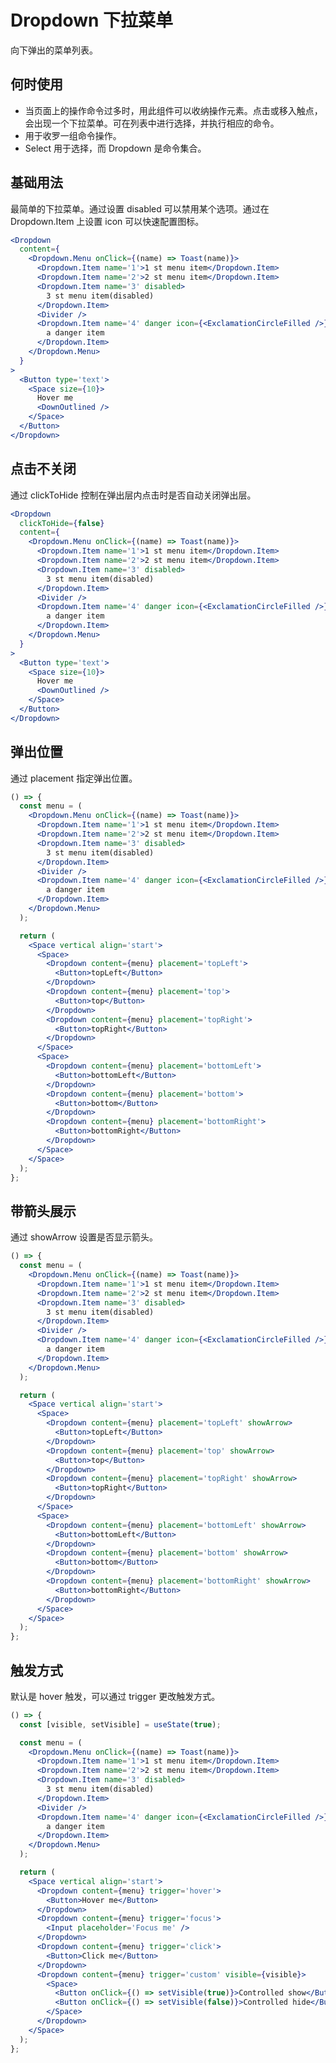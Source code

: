 # Dropdown 下拉菜单

向下弹出的菜单列表。

## 何时使用

- 当页面上的操作命令过多时，用此组件可以收纳操作元素。点击或移入触点，会出现一个下拉菜单。可在列表中进行选择，并执行相应的命令。
- 用于收罗一组命令操作。
- Select 用于选择，而 Dropdown 是命令集合。

## 基础用法

最简单的下拉菜单。通过设置 disabled 可以禁用某个选项。通过在 Dropdown.Item 上设置 icon 可以快速配置图标。

```jsx
<Dropdown
  content={
    <Dropdown.Menu onClick={(name) => Toast(name)}>
      <Dropdown.Item name='1'>1 st menu item</Dropdown.Item>
      <Dropdown.Item name='2'>2 st menu item</Dropdown.Item>
      <Dropdown.Item name='3' disabled>
        3 st menu item(disabled)
      </Dropdown.Item>
      <Divider />
      <Dropdown.Item name='4' danger icon={<ExclamationCircleFilled />}>
        a danger item
      </Dropdown.Item>
    </Dropdown.Menu>
  }
>
  <Button type='text'>
    <Space size={10}>
      Hover me
      <DownOutlined />
    </Space>
  </Button>
</Dropdown>
```

## 点击不关闭

通过 clickToHide 控制在弹出层内点击时是否自动关闭弹出层。

```jsx
<Dropdown
  clickToHide={false}
  content={
    <Dropdown.Menu onClick={(name) => Toast(name)}>
      <Dropdown.Item name='1'>1 st menu item</Dropdown.Item>
      <Dropdown.Item name='2'>2 st menu item</Dropdown.Item>
      <Dropdown.Item name='3' disabled>
        3 st menu item(disabled)
      </Dropdown.Item>
      <Divider />
      <Dropdown.Item name='4' danger icon={<ExclamationCircleFilled />}>
        a danger item
      </Dropdown.Item>
    </Dropdown.Menu>
  }
>
  <Button type='text'>
    <Space size={10}>
      Hover me
      <DownOutlined />
    </Space>
  </Button>
</Dropdown>
```

## 弹出位置

通过 placement 指定弹出位置。

```jsx
() => {
  const menu = (
    <Dropdown.Menu onClick={(name) => Toast(name)}>
      <Dropdown.Item name='1'>1 st menu item</Dropdown.Item>
      <Dropdown.Item name='2'>2 st menu item</Dropdown.Item>
      <Dropdown.Item name='3' disabled>
        3 st menu item(disabled)
      </Dropdown.Item>
      <Divider />
      <Dropdown.Item name='4' danger icon={<ExclamationCircleFilled />}>
        a danger item
      </Dropdown.Item>
    </Dropdown.Menu>
  );

  return (
    <Space vertical align='start'>
      <Space>
        <Dropdown content={menu} placement='topLeft'>
          <Button>topLeft</Button>
        </Dropdown>
        <Dropdown content={menu} placement='top'>
          <Button>top</Button>
        </Dropdown>
        <Dropdown content={menu} placement='topRight'>
          <Button>topRight</Button>
        </Dropdown>
      </Space>
      <Space>
        <Dropdown content={menu} placement='bottomLeft'>
          <Button>bottomLeft</Button>
        </Dropdown>
        <Dropdown content={menu} placement='bottom'>
          <Button>bottom</Button>
        </Dropdown>
        <Dropdown content={menu} placement='bottomRight'>
          <Button>bottomRight</Button>
        </Dropdown>
      </Space>
    </Space>
  );
};
```

## 带箭头展示

通过 showArrow 设置是否显示箭头。

```jsx
() => {
  const menu = (
    <Dropdown.Menu onClick={(name) => Toast(name)}>
      <Dropdown.Item name='1'>1 st menu item</Dropdown.Item>
      <Dropdown.Item name='2'>2 st menu item</Dropdown.Item>
      <Dropdown.Item name='3' disabled>
        3 st menu item(disabled)
      </Dropdown.Item>
      <Divider />
      <Dropdown.Item name='4' danger icon={<ExclamationCircleFilled />}>
        a danger item
      </Dropdown.Item>
    </Dropdown.Menu>
  );

  return (
    <Space vertical align='start'>
      <Space>
        <Dropdown content={menu} placement='topLeft' showArrow>
          <Button>topLeft</Button>
        </Dropdown>
        <Dropdown content={menu} placement='top' showArrow>
          <Button>top</Button>
        </Dropdown>
        <Dropdown content={menu} placement='topRight' showArrow>
          <Button>topRight</Button>
        </Dropdown>
      </Space>
      <Space>
        <Dropdown content={menu} placement='bottomLeft' showArrow>
          <Button>bottomLeft</Button>
        </Dropdown>
        <Dropdown content={menu} placement='bottom' showArrow>
          <Button>bottom</Button>
        </Dropdown>
        <Dropdown content={menu} placement='bottomRight' showArrow>
          <Button>bottomRight</Button>
        </Dropdown>
      </Space>
    </Space>
  );
};
```

## 触发方式

默认是 hover 触发，可以通过 trigger 更改触发方式。

```jsx
() => {
  const [visible, setVisible] = useState(true);

  const menu = (
    <Dropdown.Menu onClick={(name) => Toast(name)}>
      <Dropdown.Item name='1'>1 st menu item</Dropdown.Item>
      <Dropdown.Item name='2'>2 st menu item</Dropdown.Item>
      <Dropdown.Item name='3' disabled>
        3 st menu item(disabled)
      </Dropdown.Item>
      <Divider />
      <Dropdown.Item name='4' danger icon={<ExclamationCircleFilled />}>
        a danger item
      </Dropdown.Item>
    </Dropdown.Menu>
  );

  return (
    <Space vertical align='start'>
      <Dropdown content={menu} trigger='hover'>
        <Button>Hover me</Button>
      </Dropdown>
      <Dropdown content={menu} trigger='focus'>
        <Input placeholder='Focus me' />
      </Dropdown>
      <Dropdown content={menu} trigger='click'>
        <Button>Click me</Button>
      </Dropdown>
      <Dropdown content={menu} trigger='custom' visible={visible}>
        <Space>
          <Button onClick={() => setVisible(true)}>Controlled show</Button>
          <Button onClick={() => setVisible(false)}>Controlled hide</Button>
        </Space>
      </Dropdown>
    </Space>
  );
};
```
